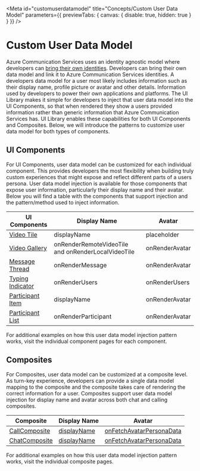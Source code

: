 
<Meta
  id="customuserdatamodel"
  title="Concepts/Custom User Data Model"
  parameters={{ previewTabs: { canvas: { disable: true, hidden: true } } }}
/>

# Custom User Data Model

Azure Communication Services uses an identity agnostic model where developers can [bring their own identities](https://docs.microsoft.com/azure/communication-services/concepts/identity-model).
Developers can bring their own data model and link it to Azure Communication Services identities.
A developers data model for a user most likely includes information such as their display name, profile picture or avatar and other details. Information used by developers to power their own applications and platforms.
The UI Library makes it simple for developers to inject that user data model into the UI Components, so that when rendered they show a users provided information rather than generic information that Azure Communication Services has.
UI Library enables these capabilities for both UI Components and Composites. Below, we will introduce the patterns to customize user data model for both types of components.

## UI Components

For UI Components, user data model can be customized for each individual component.
This provides developers the most flexibility when building truly custom experiences that might expose and reflect different parts of a users persona.
User data model injection is available for those components that expose user information, particularly their display name and their avatar.
Below you will find a table with the components that support injection and the pattern/method used to inject information.

| UI Components                                                                      | Display Name                                       | Avatar         |
| ---------------------------------------------------------------------------------- | -------------------------------------------------- | -------------- |
| [Video Tile](./?path=/story/ui-components-videotile--video-tile)                   | displayName                                        | placeholder    |
| [Video Gallery](./?path=/story/ui-components-videogallery--video-gallery)          | onRenderRemoteVideoTile and onRenderLocalVideoTile | onRenderAvatar |
| [Message Thread](./?path=/story/ui-components-messagethread--message-thread)       | onRenderMessage                                    | onRenderAvatar |
| [Typing Indicator](./?path=/story/ui-components-typingindicator--typing-indicator) | onRenderUsers                                      | onRenderUsers  |
| [Participant Item](./?path=/story/ui-components-participantitem--participant-item) | displayName                                        | onRenderAvatar |
| [Participant List](./?path=/story/ui-components-participantlist--participant-list) | onRenderParticipant                                | onRenderAvatar |

For additional examples on how this user data model injection pattern works, visit the individual component pages for each component.

## Composites

For Composites, user data model can be customized at a composite level.
As turn-key experience, developers can provide a single data model mapping to the composite and the composite takes care of rendering the correct information for a user.
Composites support user data model injection for display name and avatar across both chat and calling composites.

| Composite                                                                   | Display Name                                                              | Avatar                                                                                                      |
| --------------------------------------------------------------------------- | ------------------------------------------------------------------------- | ----------------------------------------------------------------------------------------------------------- |
| [CallComposite](./?path=/story/composites-call-basicexample--basic-example) | [displayName](./?path=/story/composites-call-basicexample--basic-example) | [onFetchAvatarPersonaData](./?path=/docs/composites-call-customdatamodelexample--custom-data-model-example) |
| [ChatComposite](./?path=/story/composites-chat-basicexample--basic-example) | [displayName](./?path=/story/composites-chat-basicexample--basic-example) | [onFetchAvatarPersonaData](./?path=/docs/composites-chat-customdatamodelexample--custom-data-model-example) |

For additional examples on how this user data model injection pattern works, visit the individual composite pages.
